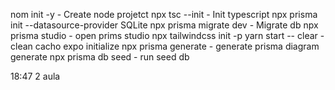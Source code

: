 nom init -y - Create node projetct
npx tsc --init - Init typescript
npx prisma init --datasource-provider SQLite
npx prisma migrate dev - Migrate db
npx prisma studio - open prims studio
npx tailwindcss init -p
yarn start -- clear - clean cacho expo initialize
npx prisma generate - generate prisma diagram generate
npx prisma db seed - run seed db


18:47 2 aula
